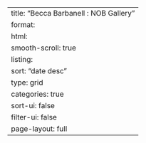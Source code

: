 ---
title: "Becca Barbanell : NOB Gallery"
format: 
  html: 
    smooth-scroll: true
listing:
  sort: "date desc"
  type: grid
  categories: true
  sort-ui: false
  filter-ui: false
page-layout: full
---